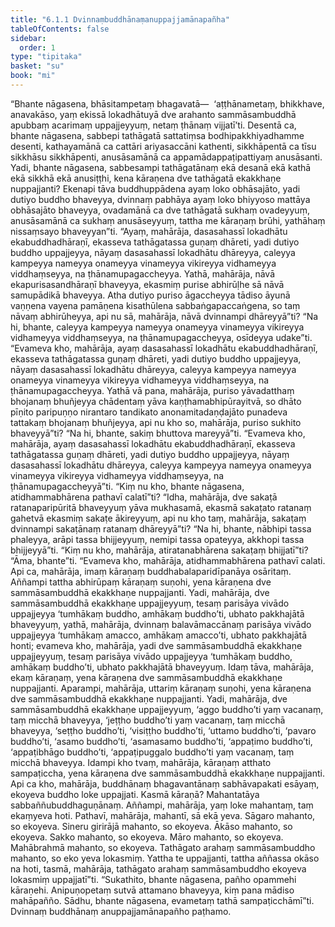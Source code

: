 ```yaml
---
title: "6.1.1 Dvinnaṃbuddhānaṃanuppajjamānapañha"
tableOfContents: false
sidebar:
  order: 1
type: "tipitaka"
basket: "su"
book: "mi"
---
```



<DynamicBreadcrumb />

<Division number="171" book="mi" bookNo="28">

<Paragraph number="1062" book="mi">
“Bhante nāgasena, bhāsitampetaṃ bhagavatā—  ‘aṭṭhānametaṃ, bhikkhave, anavakāso, yaṃ ekissā lokadhātuyā dve arahanto sammāsambuddhā apubbaṃ acarimaṃ uppajjeyyuṃ, netaṃ ṭhānaṃ vijjatī’ti. Desentā ca, bhante nāgasena, sabbepi tathāgatā sattatiṃsa bodhipakkhiyadhamme desenti, kathayamānā ca cattāri ariyasaccāni kathenti, sikkhāpentā ca tīsu sikkhāsu sikkhāpenti, anusāsamānā ca appamādappaṭipattiyaṃ anusāsanti. Yadi, bhante nāgasena, sabbesampi tathāgatānaṃ ekā desanā ekā kathā ekā sikkhā ekā anusiṭṭhi, kena kāraṇena dve tathāgatā ekakkhaṇe nuppajjanti? Ekenapi tāva buddhuppādena ayaṃ loko obhāsajāto, yadi dutiyo buddho bhaveyya, dvinnaṃ pabhāya ayaṃ loko bhiyyoso mattāya obhāsajāto bhaveyya, ovadamānā ca dve tathāgatā sukhaṃ ovadeyyuṃ, anusāsamānā ca sukhaṃ anusāseyyuṃ, tattha me kāraṇaṃ brūhi, yathāhaṃ nissaṃsayo bhaveyyan”ti.
</Paragraph>

<Paragraph number="1063" book="mi">
“Ayaṃ, mahārāja, dasasahassī lokadhātu ekabuddhadhāraṇī, ekasseva tathāgatassa guṇaṃ dhāreti, yadi dutiyo buddho uppajjeyya, nāyaṃ dasasahassī lokadhātu dhāreyya, caleyya kampeyya nameyya onameyya vinameyya vikireyya vidhameyya viddhaṃseyya, na ṭhānamupagaccheyya.
</Paragraph>

<Paragraph number="1064" book="mi">
Yathā, mahārāja, nāvā ekapurisasandhāraṇī bhaveyya, ekasmiṃ purise abhirūḷhe sā nāvā samupādikā bhaveyya. Atha dutiyo puriso āgaccheyya tādiso āyunā vaṇṇena vayena pamāṇena kisathūlena sabbaṅgapaccaṅgena, so taṃ nāvaṃ abhirūheyya, api nu sā, mahārāja, nāvā dvinnampi dhāreyyā”ti? “Na hi, bhante, caleyya kampeyya nameyya onameyya vinameyya vikireyya vidhameyya viddhaṃseyya, na ṭhānamupagaccheyya, osīdeyya udake”ti. “Evameva kho, mahārāja, ayaṃ dasasahassī lokadhātu ekabuddhadhāraṇī, ekasseva tathāgatassa guṇaṃ dhāreti, yadi dutiyo buddho uppajjeyya, nāyaṃ dasasahassī lokadhātu dhāreyya, caleyya kampeyya nameyya onameyya vinameyya vikireyya vidhameyya viddhaṃseyya, na ṭhānamupagaccheyya.
</Paragraph>

<Paragraph number="1065" book="mi">
Yathā vā pana, mahārāja, puriso yāvadatthaṃ bhojanaṃ bhuñjeyya chādentaṃ yāva kaṇṭhamabhipūrayitvā, so dhāto pīṇito paripuṇṇo nirantaro tandikato anonamitadaṇḍajāto punadeva tattakaṃ bhojanaṃ bhuñjeyya, api nu kho so, mahārāja, puriso sukhito bhaveyyā”ti? “Na hi, bhante, sakiṃ bhuttova mareyyā”ti. “Evameva kho, mahārāja, ayaṃ dasasahassī lokadhātu ekabuddhadhāraṇī, ekasseva tathāgatassa guṇaṃ dhāreti, yadi dutiyo buddho uppajjeyya, nāyaṃ dasasahassī lokadhātu dhāreyya, caleyya kampeyya nameyya onameyya vinameyya vikireyya vidhameyya viddhaṃseyya, na ṭhānamupagaccheyyā”ti.
</Paragraph>

<Paragraph number="1066" book="mi">
“Kiṃ nu kho, bhante nāgasena, atidhammabhārena pathavī calatī”ti? “Idha, mahārāja, dve sakaṭā ratanaparipūritā bhaveyyuṃ yāva mukhasamā, ekasmā sakaṭato ratanaṃ gahetvā ekasmiṃ sakaṭe ākireyyuṃ, api nu kho taṃ, mahārāja, sakaṭaṃ dvinnampi sakaṭānaṃ ratanaṃ dhāreyyā”ti? “Na hi, bhante, nābhipi tassa phaleyya, arāpi tassa bhijjeyyuṃ, nemipi tassa opateyya, akkhopi tassa bhijjeyyā”ti. “Kiṃ nu kho, mahārāja, atiratanabhārena sakaṭaṃ bhijjatī”ti? “Āma, bhante”ti. “Evameva kho, mahārāja, atidhammabhārena pathavī calati.
</Paragraph>

<Paragraph number="1067" book="mi">
Api ca, mahārāja, imaṃ kāraṇaṃ buddhabalaparidīpanāya osāritaṃ. Aññampi tattha abhirūpaṃ kāraṇaṃ suṇohi, yena kāraṇena dve sammāsambuddhā ekakkhaṇe nuppajjanti. Yadi, mahārāja, dve sammāsambuddhā ekakkhaṇe uppajjeyyuṃ, tesaṃ parisāya vivādo uppajjeyya ‘tumhākaṃ buddho, amhākaṃ buddho’ti, ubhato pakkhajātā bhaveyyuṃ, yathā, mahārāja, dvinnaṃ balavāmaccānaṃ parisāya vivādo uppajjeyya ‘tumhākaṃ amacco, amhākaṃ amacco’ti, ubhato pakkhajātā honti; evameva kho, mahārāja, yadi dve sammāsambuddhā ekakkhaṇe uppajjeyyuṃ, tesaṃ parisāya vivādo uppajjeyya ‘tumhākaṃ buddho, amhākaṃ buddho’ti, ubhato pakkhajātā bhaveyyuṃ. Idaṃ tāva, mahārāja, ekaṃ kāraṇaṃ, yena kāraṇena dve sammāsambuddhā ekakkhaṇe nuppajjanti.
</Paragraph>

<Paragraph number="1068" book="mi">
Aparampi, mahārāja, uttariṃ kāraṇaṃ suṇohi, yena kāraṇena dve sammāsambuddhā ekakkhaṇe nuppajjanti. Yadi, mahārāja, dve sammāsambuddhā ekakkhaṇe uppajjeyyuṃ, ‘aggo buddho’ti yaṃ vacanaṃ, taṃ micchā bhaveyya, ‘jeṭṭho buddho’ti yaṃ vacanaṃ, taṃ micchā bhaveyya, ‘seṭṭho buddho’ti, ‘visiṭṭho buddho’ti, ‘uttamo buddho’ti, ‘pavaro buddho’ti, ‘asamo buddho’ti, ‘asamasamo buddho’ti, ‘appaṭimo buddho’ti, ‘appaṭibhāgo buddho’ti, ‘appaṭipuggalo buddho’ti yaṃ vacanaṃ, taṃ micchā bhaveyya. Idampi kho tvaṃ, mahārāja, kāraṇaṃ atthato sampaṭiccha, yena kāraṇena dve sammāsambuddhā ekakkhaṇe nuppajjanti.
</Paragraph>

<Paragraph number="1069" book="mi">
Api ca kho, mahārāja, buddhānaṃ bhagavantānaṃ sabhāvapakati esāyaṃ, ekoyeva buddho loke uppajjati. Kasmā kāraṇā? Mahantatāya sabbaññubuddhaguṇānaṃ. Aññampi, mahārāja, yaṃ loke mahantaṃ, taṃ ekaṃyeva hoti. Pathavī, mahārāja, mahantī, sā ekā yeva. Sāgaro mahanto, so ekoyeva. Sineru girirājā mahanto, so ekoyeva. Ākāso mahanto, so ekoyeva. Sakko mahanto, so ekoyeva. Māro mahanto, so ekoyeva. Mahābrahmā mahanto, so ekoyeva. Tathāgato arahaṃ sammāsambuddho mahanto, so eko yeva lokasmiṃ. Yattha te uppajjanti, tattha aññassa okāso na hoti, tasmā, mahārāja, tathāgato arahaṃ sammāsambuddho ekoyeva lokasmiṃ uppajjatī”ti.
</Paragraph>

<Paragraph number="1070" book="mi">
“Sukathito, bhante nāgasena, pañho opammehi kāraṇehi. Anipuṇopetaṃ sutvā attamano bhaveyya, kiṃ pana mādiso mahāpañño. Sādhu, bhante nāgasena, evametaṃ tathā sampaṭicchāmī”ti.

</Paragraph>
</Division>

<Paragraph number="1071" type="center" book="mi">
Dvinnaṃ buddhānaṃ anuppajjamānapañho paṭhamo.
</Paragraph>